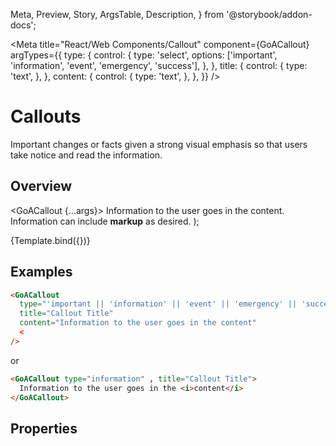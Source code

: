   Meta,
  Preview,
  Story,
  ArgsTable,
  Description,
} from '@storybook/addon-docs';



<Meta
  title="React/Web Components/Callout"
  component={GoACallout}
  argTypes={{
    type: {
      control: {
        type: 'select',
        options: ['important', 'information', 'event', 'emergency', 'success'],
      },
    },
    title: {
      control: {
        type: 'text',
      },
    },
    content: {
      control: {
        type: 'text',
      },
    },
  }}
/>

# Callouts

Important changes or facts given a strong visual emphasis so that users take
notice and read the information.

## Overview

  <GoACallout {...args}>
    Information to the user goes in the content. Information can include <b>markup</b> as desired.
  </GoACallout>
);

<Canvas>
  <Story
    name="Variants"
    height={200}
    args={{
      type: 'information',
      title: 'Callout Title',
    }}
  >
    {Template.bind({})}
  </Story>
</Canvas>

## Examples

```html
<GoACallout
  type="'important || 'information' || 'event' || 'emergency' || 'success'"
  title="Callout Title"
  content="Information to the user goes in the content"
  <
/>
```

or

```html
<GoACallout type="information" , title="Callout Title">
  Information to the user goes in the <i>content</i>
</GoACallout>
```

## Properties

<Description of={GoACallout} />
<ArgsTable of={GoACallout} />
